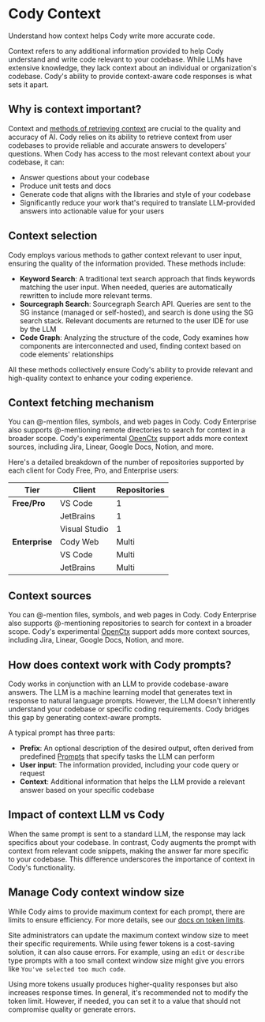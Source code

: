 <!-- Hackathon -->
# Cody Context

<p className="subtitle">Understand how context helps Cody write more accurate code.</p>

Context refers to any additional information provided to help Cody understand and write code relevant to your codebase. While LLMs have extensive knowledge, they lack context about an individual or organization's codebase. Cody's ability to provide context-aware code responses is what sets it apart.

## Why is context important?

Context and [methods of retrieving context](#context-selection) are crucial to the quality and accuracy of AI. Cody relies on its ability to retrieve context from user codebases to provide reliable and accurate answers to developers’ questions. When Cody has access to the most relevant context about your codebase, it can:

- Answer questions about your codebase
- Produce unit tests and docs
- Generate code that aligns with the libraries and style of your codebase
- Significantly reduce your work that's required to translate LLM-provided answers into actionable value for your users

## Context selection

Cody employs various methods to gather context relevant to user input, ensuring the quality of the information provided. These methods include:

- **Keyword Search**: A traditional text search approach that finds keywords matching the user input. When needed, queries are automatically rewritten to include more relevant terms.
- **Sourcegraph Search**: Sourcegraph Search API. Queries are sent to the SG instance (managed or self-hosted), and search is done using the SG search stack. Relevant documents are returned to the user IDE for use by the LLM
- **Code Graph**: Analyzing the structure of the code, Cody examines how components are interconnected and used, finding context based on code elements' relationships

All these methods collectively ensure Cody's ability to provide relevant and high-quality context to enhance your coding experience.

## Context fetching mechanism

You can @-mention files, symbols, and web pages in Cody. Cody Enterprise also supports @-mentioning remote directories to search for context in a broader scope. Cody's experimental [OpenCtx](https://openctx.org) support adds more context sources, including Jira, Linear, Google Docs, Notion, and more.

Here's a detailed breakdown of the number of repositories supported by each client for Cody Free, Pro, and Enterprise users:

|    **Tier**    |  **Client**   | **Repositories** |
| -------------- | ------------- | ---------------- |
| **Free/Pro**   | VS Code       | 1                |
|                | JetBrains     | 1                |
|                | Visual Studio | 1                |
| **Enterprise** | Cody Web      | Multi            |
|                | VS Code       | Multi            |
|                | JetBrains     | Multi            |

## Context sources

You can @-mention files, symbols, and web pages in Cody. Cody Enterprise also supports @-mentioning repositories to search for context in a broader scope. Cody's experimental [OpenCtx](https://openctx.org) support adds more context sources, including Jira, Linear, Google Docs, Notion, and more.

## How does context work with Cody prompts?

Cody works in conjunction with an LLM to provide codebase-aware answers. The LLM is a machine learning model that generates text in response to natural language prompts. However, the LLM doesn't inherently understand your codebase or specific coding requirements. Cody bridges this gap by generating context-aware prompts.

A typical prompt has three parts:

- **Prefix**: An optional description of the desired output, often derived from predefined [Prompts](/cody/capabilities/commands) that specify tasks the LLM can perform
- **User input**: The information provided, including your code query or request
- **Context**: Additional information that helps the LLM provide a relevant answer based on your specific codebase

## Impact of context LLM vs Cody

When the same prompt is sent to a standard LLM, the response may lack specifics about your codebase. In contrast, Cody augments the prompt with context from relevant code snippets, making the answer far more specific to your codebase. This difference underscores the importance of context in Cody's functionality.

## Manage Cody context window size

While Cody aims to provide maximum context for each prompt, there are limits to ensure efficiency. For more details, see our [docs on token limits](/cody/core-concepts/token-limits).

Site administrators can update the maximum context window size to meet their specific requirements. While using fewer tokens is a cost-saving solution, it can also cause errors. For example, using an `edit` or `describe` type prompts with a too small context window size might give you errors like `You've selected too much code`.

Using more tokens usually produces higher-quality responses but also increases response times. In general, it's recommended not to modify the token limit. However, if needed, you can set it to a value that should not compromise quality or generate errors.
